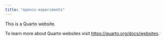 ```yaml
---
title: "opencv-experiments"
---
```


This is a Quarto website.

To learn more about Quarto websites visit <https://quarto.org/docs/websites>.
